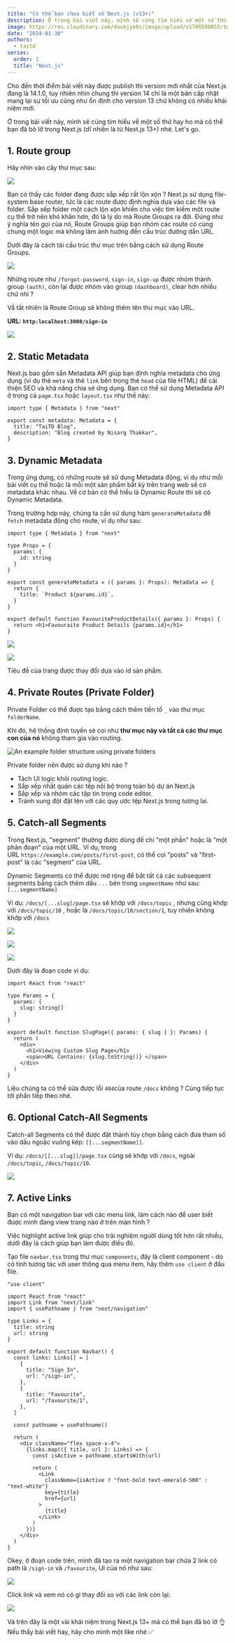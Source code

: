 ```yaml
---
title: "Có thể bạn chưa biết về Next.js (v13+)"
description: Ở trong bài viết này, mình sẽ cùng tìm hiểu về một số thứ hay ho mà có thể bạn đã bỏ lỡ trong Next.js (dĩ nhiên là từ Next.js 13+) nhé. Let's go.
image: https://res.cloudinary.com/daukjyo6s/image/upload/v1706598055/twitter-card_sznp94.png
date: "2024-01-30"
authors:
  - taitd
series:
  order: 1
  title: "Next.js"
---
```


Cho đến thời điểm bài viết này được publish thì version mới nhất của Next.js đang là 14.1.0, tuy nhiên nhìn chung thì version 14 chỉ là một bản cập nhật mang lại sự tối ưu cũng như ổn định cho version 13 chứ không có nhiều khái niệm mới.

Ở trong bài viết này, mình sẽ cùng tìm hiểu về một số thứ hay ho mà có thể bạn đã bỏ lỡ trong Next.js (dĩ nhiên là từ Next.js 13+) nhé. Let's go.

## 1. Route group

Hãy nhìn vào cây thư mục sau:

![](https://miro.medium.com/v2/resize:fit:439/1*sH3RtYmOOApgi_au3cWfMw.png)

Bạn có thấy các folder đang được sắp xếp rất lộn xộn ? Next.js sử dụng file-system base router, tức là các route được định nghĩa dựa vào các file và folder. Sắp xếp folder một cách lộn xộn khiến cho việc tìm kiếm một route cụ thể trở nên khó khăn hơn, đó là lý do mà Route Groups ra đời.
Đúng như ý nghĩa tên gọi của nó, Route Groups giúp bạn nhóm các route có cùng chung một logic mà không làm ảnh hưởng đến cấu trúc đường dẫn URL.

Dưới đây là cách tái cấu trúc thư mục trên bằng cách sử dụng Route Groups.

![](https://miro.medium.com/v2/resize:fit:385/1*Z_ZV_c6bz2Xf7GCBnyHy1A.png)

Những route như `/forgot-password`, `sign-in`, `sign-up` được nhóm thành group `(auth)`, còn lại được nhóm vào group `(dashboard)`, clear hơn nhiều chứ nhỉ ?

Vầ tất nhiên là Route Group sẽ không thêm tên thư mục vào URL.

**URL: `http:localhost:3000/sign-in`**

![](https://miro.medium.com/v2/resize:fit:700/1*1WMIZOfbDdnna06KG4XKUw.png)

## 2. Static Metadata

Next.js bao gồm sẵn Metadata API giúp bạn định nghĩa metadata cho ứng dụng (ví dụ thẻ `meta` và thẻ `link` bên trong thẻ `head` của file HTML) để cải thiện SEO và khả năng chia sẻ ứng dụng.
Bạn có thể sử dụng Metadata API ở trong cả `page.tsx` hoặc `layout.tsx` như thế này:

```tsx
import type { Metadata } from "next"

export const metadata: Metadata = {
  title: "TaiTD Blog",
  description: "Blog created by Nisarg Thakkar",
}
```

## 3. Dynamic Metadata

Trong ứng dụng, có những route sẽ sử dụng Metadata động, ví dụ như mỗi bài viết cụ thể hoặc là mỗi một sản phẩm bất kỳ trên trang web sẽ có metadata khác nhau. Về cơ bản có thể hiểu là Dynamic Route thì sẽ có Dynamic Metadata.

Trong trường hợp này, chúng ta cần sử dụng hàm `generateMetadata` để `fetch` metadata động cho route, ví dụ như sau:

```tsx
import type { Metadata } from "next"

type Props = {
  params: {
    id: string
  }
}

export const generateMetadata = ({ params }: Props): Metadata => {
  return {
    title: `Product ${params.id}`,
  }
}

export default function FavouriteProductDetails({ params }: Props) {
  return <h1>Favouraite Product Details {params.id}</h1>
}
```

![](https://miro.medium.com/v2/resize:fit:700/1*pkexHOETmHrlpnISi4NYjQ.png)

![](https://miro.medium.com/v2/resize:fit:700/1*F1-MbywRmhfdEiV3ZoEsgA.png)

Tiêu đề của trang được thay đổi dựa vào id sản phẩm.

## 4. Private Routes (Private Folder)

Private Folder có thể được tạo bằng cách thêm tiền tố `_` vào thư mục `folderName`.

Khi đó, hệ thống định tuyến sẽ coi như **thư mục này và tất cả các thư mục con của nó** không tham gia vào routing.

![An example folder structure using private folders](https://nextjs.org/_next/image?url=%2Fdocs%2Fdark%2Fproject-organization-private-folders.png&w=3840&q=75&dpl=dpl_6Qir2sLFUSLWxJxpLbUBoZRU9wXc)

Private folder nên được sử dụng khi nào ?

- Tách UI logic khỏi routing logic.
- Sắp xếp nhất quán các tệp nội bộ trong toàn bộ dự án Next.js
- Sắp xếp và nhóm các tập tin trong code editor.
- Tránh xung đột đặt tên với các quy ước tệp Next.js trong tương lai.

## 5. Catch-all Segments

Trong Next.js, "segment" thường được dùng để chỉ "một phần" hoặc là "một phân đoạn" của một URL. Ví dụ, trong URL `https://example.com/posts/first-post`, có thể coi "posts" và "first-post" là các "segment" của URL.

Dynamic Segments có thể được mở rộng để bắt tất cả các subsequent segments bằng cách thêm dấu `...` bên trong `segmentName` như sau: `[...segmentName]`

Ví dụ: `/docs/[...slug]/page.tsx` sẽ khớp với `/docs/topic` , nhưng cũng khớp với `/docs/topic/10` , hoặc là `/docs/topic/10/section/1`, tuy nhiên không khớp với `/docs`

![](https://miro.medium.com/v2/resize:fit:700/1*ecPaz26WH8zyuHGyfRzCzA.png)

![](https://miro.medium.com/v2/resize:fit:700/1*yEaLYbm_pXQ2_saMDo1-HA.png)

![](https://miro.medium.com/v2/resize:fit:692/1*Q-YRWaHa4-4OD0hHYVMImw.png)

Dưới đây là đoạn code ví dụ:

```tsx title="app/docs/[...slug]/page.tsx" showLineNumbers
import React from "react"

type Params = {
  params: {
    slug: string[]
  }
}

export default function SlugPage({ params: { slug } }: Params) {
  return (
    <div>
      <h1>Viewing Custom Slug Page</h1>
      <span>URL Contains: {slug.toString()} </span>
    </div>
  )
}
```

Liệu chúng ta có thể sửa được lỗi `404`của route `/docs` không ? Cùng tiếp tục tới phần tiếp theo nhé.

## 6. Optional Catch-All Segments

Catch-all Segments có thể được đặt thành tùy chọn bằng cách đưa tham số vào dấu ngoặc vuông kép: `[[...segmentName]]`.

Ví dụ: `/docs/[[...slug]]/page.tsx` cũng sẽ khớp với `/docs`, ngoài `/docs/topic`, `/docs/topic/10`.

![](https://miro.medium.com/v2/resize:fit:603/1*Ojd3eOmtkmOoQd3GBKiRAg.png)

## 7. Active Links

Bạn có một navigation bar với các menu link, làm cách nào để user biết được mình đang view trang nào ở trên màn hình ?

Việc highlight active link giúp cho trải nghiệm người dùng tốt hơn rất nhiều, dưới đây là cách giúp bạn làm được điều đó.

Tạo file `navbar.tsx` trong thư mục `components`, đây là client component - do có tính tương tác với user thông qua menu item, hãy thêm `use client` ở đầu file.

```tsx showLineNumbers
"use client"

import React from "react"
import Link from "next/link"
import { usePathname } from "next/navigation"

type Links = {
  title: string
  url: string
}

export default function Navbar() {
  const links: Links[] = [
    {
      title: "Sign In",
      url: "/sign-in",
    },
    {
      title: "Favourite",
      url: "/favourite/1",
    },
  ]

  const pathname = usePathname()

  return (
    <div className="flex space-x-4">
      {links.map(({ title, url }: Links) => {
        const isActive = pathname.startsWith(url)

        return (
          <Link
            className={isActive ? "font-bold text-emerald-500" : "text-white"}
            key={title}
            href={url}
          >
            {title}
          </Link>
        )
      })}
    </div>
  )
}
```

Okey, ở đoạn code trên, mình đã tạo ra một navigation bar chứa 2 link có path là `/sign-in` và `/favourite`, UI của nó như sau:

![](https://miro.medium.com/v2/resize:fit:581/1*DwZDyIkHyN8Sm-7Hh1wCww.png)

Click link và xem nó có gì thay đổi so với các link còn lại:

![](https://miro.medium.com/v2/resize:fit:668/1*VfvVhZXLMZ3nkLgIsCirsw.png)

Và trên đây là một vài khái niệm trong Next.js 13+ mà có thể bạn đã bỏ lỡ 👌  
Nếu thấy bài viết hay, hãy cho mình một like nhé ✅
